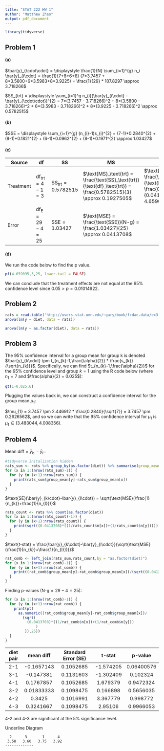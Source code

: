 ```yaml
---
title: "STAT 222 HW 1"
author: "Matthew Zhao"
output: pdf_document
---
```


```r
library(tidyverse)
```

## Problem 1
#### (a)
$\bar{y}_{\cdot\cdot} = \displaystyle \frac{1}{N} \sum_{i=1}^{g} n_i \bar{y}_{i\cdot} = \frac{1}{7+8+6+8} (7*3.7457 + 8*3.5800+6*3.5983+8*3.9225) = \frac{1}{29} * 107.8297 \approx 3.718266$


$SS_{trt} = \displaystyle \sum_{i=1}^g n_{i}(\bar{y}_{i\cdot} - \bar{y}_{\cdot\cdot})^{2} = 7*(3.7457 - 3.718266)^2 + 8*(3.5800 - 3.718266)^2 + 6*(3.5983 - 3.718266)^2 + 8*(3.9225 - 3.718266)^2 \approx 0.5782515$


#### (b)
$SSE = \displaystyle \sum_{i=1}^{g} (n_{i}-1)s_{i}^{2} = (7-1)*0.2840^{2} + (8-1)*0.1821^{2} + (6-1)*0.0962^{2} + (8-1)*0.1971^{2} \approx 1.03427$


#### (c)
Source    |  df  |  SS |  MS | F-stat
------------ | -------- | ----------- | ----------- |------- 
Treatment | $\text{df}_\text{trt}= 4-1 = 3$ | $\text{SS}_\text{trt}= 0.5782515$ | $\text{MS}_\text{trt} = \frac{\text{SS}_\text{trt}}{\text{df}_\text{trt}} = \frac{0.5782515}{3} \approx 0.1927505$ | $\text{F} = \frac{\text{MS}_\text{trt}}{\text{MSE}} = \frac{0.1927505}{0.0413708} \approx 4.659095$ 
Error     | $\text{df}_\text{E} = 29 - 4 = 25$ | $\text{SSE} = 1.03427$ |  $\text{MSE} = \frac{\text{SSE}}{N-g} = \frac{1.03427}{25} \approx 0.0413708$ | 

#### (d)
We run the code below to find the p value. 
```r
pf(4.659095,3,25, lower.tail = FALSE)
```
We can conclude that the treatment effects are not equal at the 95% confidence level since $0.05>p=0.01014922$. 


## Problem 2
```r
rats = read.table("http://users.stat.umn.edu/~gary/book/fcdae.data/ex3.1", h=T)
anova(lm(y ~ diet, data = rats))
```

```r
anova(lm(y ~ as.factor(diet), data = rats))
```
## Problem 3
The 95% confidence interval for a group mean for group k is denoted $\bar{y}_{k\cdot} \pm t_{n_{k}-1,\frac{\alpha}{2}} * \frac{s_{k}}{\sqrt{n_{k}}}$. Specifically, we can find $t_{n_{k}-1,\frac{\alpha}{2}}$ for the 95% confidence level and group $k=1$ using the R code below (where $n_{1}=7$ and $\frac{alpha}{2} = 0.025$):
```r
qt(1-0.025,6)
```
Plugging the values back in, we can construct a confidence interval for the group mean $\mu_{1}$:


$\mu_{1} = 3.7457 \pm 2.446912 * \frac{0.2840}{\sqrt{7}} = 3.7457 \pm 0.2626562$, and so we can write that the 95% confidence interval for $\mu_{1}$ is $\mu_{1} \in (3.483044,4.008356)$.


## Problem 4
Mean diff = $\bar{y}_{k\cdot}-\bar{y}_{l\cdot}$:
```r
#tidyverse initalization hidden 
rats_sum <- rats %>% group_by(as.factor(diet)) %>% summarise(group_mean = mean(y))
for (x in 1:(nrow(rats_sum)-1)) {
  for (y in (x+1):nrow(rats_sum)) {
    print(rats_sum$group_mean[y]-rats_sum$group_mean[x])
  }
}
```
$\text{SE}(\bar{y}_{k\cdot}-\bar{y}_{l\cdot}) = \sqrt{\text{MSE}(\frac{1}{n_{k}}+\frac{1}{n_{l}})}$
```r
rats_count <- rats %>% count(as.factor(diet))
for (x in 1:(nrow(rats_count)-1)) {
  for (y in (x+1):nrow(rats_count)) {
    print(sqrt((0.0413708)*((1/rats_count$n[x])+(1/rats_count$n[y]))))
  }
}
```
$\text{t-stat} = \frac{\bar{y}_{k\cdot}-\bar{y}_{l\cdot}}{\sqrt{\text{MSE}(\frac{1}{n_{k}}+\frac{1}{n_{l}})}}$
```r
rat_comb <- left_join(rats_sum,rats_count,by = "as.factor(diet)")
for (x in 1:(nrow(rat_comb)-1)) {
  for (y in (x+1):nrow(rat_comb)) {
    print((rat_comb$group_mean[y]-rat_comb$group_mean[x])/(sqrt((0.0413708)*((1/rat_comb$n[x])+(1/rat_comb$n[y])))))
  }
}
```
Finding p-values ($\text{N-g}=29-4=25$):
```r
for (x in 1:(nrow(rat_comb)-1)) {
  for (y in (x+1):nrow(rat_comb)) {
    print(pt(
      as.numeric((rat_comb$group_mean[y]-rat_comb$group_mean[x])/
        (sqrt(
          (0.0413708)*((1/rat_comb$n[x])+(1/rat_comb$n[y]))
              )
         )),25))
  }
}
```


diet pair | mean diff | Standard Error (SE) |  t-stat | p-value
:-----:|:--------:|:--------:|:--------:|:--------:
2-1  | -0.1657143  | 0.1052685  | -1.574205 | 0.06400576
3-1  | -0.147381  | 0.1131603  | -1.302409 | 0.102324
4-1  | 0.1767857  | 0.1052685  | 1.679379 | 0.9472324
3-2  | 0.01833333  | 0.1098475  | 0.166898 | 0.5656035
4-2  | 0.3425  | 0.1016991  | 3.367779 | 0.998772
4-3  | 0.3241667  | 0.1098475  | 2.95106 | 0.9966053

4-2 and 4-3 are significant at the 5% significance level. 

Underline Diagram
```
  2      3       1      4
 3.58   3.60   3.75   3.92
-------------
```